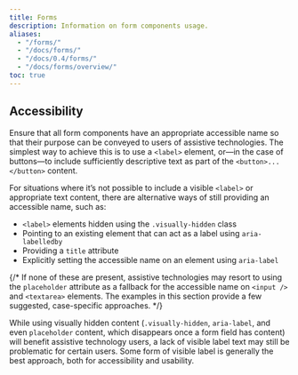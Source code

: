 ```yaml
---
title: Forms
description: Information on form components usage.
aliases:
  - "/forms/"
  - "/docs/forms/"
  - "/docs/0.4/forms/"
  - "/docs/forms/overview/"
toc: true
---
```


## Accessibility

Ensure that all form components have an appropriate accessible name so that their purpose can be conveyed to users of assistive technologies. The simplest way to achieve this is to use a `<label>` element, or—in the case of buttons—to include sufficiently descriptive text as part of the `<button>...</button>` content.

For situations where it’s not possible to include a visible `<label>` or appropriate text content, there are alternative ways of still providing an accessible name, such as:

- `<label>` elements hidden using the `.visually-hidden` class
- Pointing to an existing element that can act as a label using `aria-labelledby`
- Providing a `title` attribute
- Explicitly setting the accessible name on an element using `aria-label`

{/* If none of these are present, assistive technologies may resort to using the `placeholder` attribute as a fallback for the accessible name on `<input />` and `<textarea>` elements. The examples in this section provide a few suggested, case-specific approaches. */}

While using visually hidden content (`.visually-hidden`, `aria-label`, and even `placeholder` content, which disappears once a form field has content) will benefit assistive technology users, a lack of visible label text may still be problematic for certain users. Some form of visible label is generally the best approach, both for accessibility and usability.
